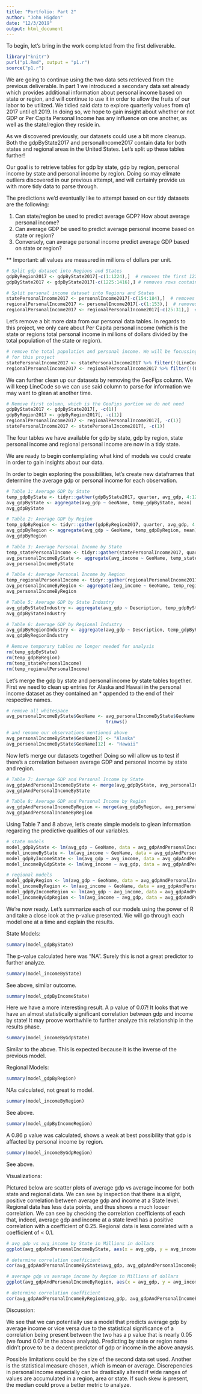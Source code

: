 ---
title: "Portfolio: Part 2"
author: "John Higdon"
date: "12/3/2019"
output: html_document
---

To begin, let's bring in the work completed from the first deliverable.

```{r}
library("knitr")
purl("p1.Rmd", output = "p1.r")
source("p1.r")
```

We are going to continue using the two data sets retrieved from the previous deliverable. In part 1 we introduced a secondary data set already which provides additional information about personal income based on state or region, and will continue to use it in order to allow the fruits of our labor to be utilized. We tidied said data to explore quarterly values from q1 2017 until q1 2019. In doing so, we hope to gain insight about whether or not GDP or Per Capita Personal Income has any influence on one another, as well as the state/region they reside in.

As we discovered previously, our datasets could use a bit more cleanup. Both the gdpByState2017 and personalIncome2017 contain data for both states and regional areas in the United States. Let's split up these tables further! 

Our goal is to retrieve tables for gdp by state, gdp by region, personal income by state and personal income by region. Doing so may elimate outliers discovered in our previous attempt, and will certainly provide us with more tidy data to parse through.

The predictions we'd eventually like to attempt based on our tidy datasets are the following:

1) Can state/region be used to predict average GDP? How about average personal income?
2) Can average GDP be used to predict average personal income based on state or region?
3) Conversely, can average personal income predict average GDP based on state or region?

** Important: all values are measured in millions of dollars per unit.

```{r}
# Split gdp dataset into Regions and States
gdpByRegion2017 <- gdpByState2017[-c(1:1224),]  # removes the first 1225 rows, leaving us with regional data
gdpByState2017 <- gdpByState2017[-c(1225:1416),] # removes rows containing regional data

# Split personal income dataset into Regions and States
statePersonalIncome2017 <- personalIncome2017[-c(154:184),]  # removes rows containing regional data
regionalPersonalIncome2017 <- personalIncome2017[-c(1:153),]  # removes the first 153 rows, leaving us with regional data. 
regionalPersonalIncome2017 <- regionalPersonalIncome2017[-c(25:31),]  # cleans up legend at bottom of dataset which is not needed for analysis
```

Let's remove a bit more data from our personal data tables. In regards to this project, we only care about Per Capita personal income (which is the state or regions total personal income in millions of dollars divided by the total population of the state or region).

```{r}
# remove the total population and personal income. We will be focussing on Per Capita personal income
# for this project
statePersonalIncome2017 <- statePersonalIncome2017 %>% filter(!(LineCode=="2")) %>% filter(!(LineCode=="1"))
regionalPersonalIncome2017 <- regionalPersonalIncome2017 %>% filter(!(LineCode=="2")) %>% filter(!(LineCode=="1"))
```

We can further clean up our datasets by removing the GeoFips column. We will keep LineCode so we can use said column to parse for information we may want to glean at another time.

```{r}
# Remove first column, which is the GeoFips portion we do not need
gdpByState2017 <- gdpByState2017[, -c(1)]
gdpByRegion2017 <- gdpByRegion2017[, -c(1)]
regionalPersonalIncome2017 <- regionalPersonalIncome2017[, -c(1)]
statePersonalIncome2017 <- statePersonalIncome2017[, -c(1)]
```

The four tables we have available for gdp by state, gdp by region, state personal income and regional personal income are now in a tidy state.

We are ready to begin contemplating what kind of models we could create in order to gain insights about our data.

In order to begin exploring the possibilities, let's create new dataframes that determine the average gdp or personal income for each observation.

```{r}
# Table 1: Average GDP by State
temp_gdpByState <- tidyr::gather(gdpByState2017, quarter, avg_gdp, 4:12)
avg_gdpByState <- aggregate(avg_gdp ~ GeoName, temp_gdpByState, mean)
avg_gdpByState

# Table 2: Average GDP by Region
temp_gdpByRegion <- tidyr::gather(gdpByRegion2017, quarter, avg_gdp, 4:12)
avg_gdpByRegion <- aggregate(avg_gdp ~ GeoName, temp_gdpByRegion, mean)
avg_gdpByRegion

# Table 3: Average Personal Income by State
temp_statePersonalIncome <- tidyr::gather(statePersonalIncome2017, quarter, avg_income, 4:12)
avg_personalIncomeByState <- aggregate(avg_income ~ GeoName, temp_statePersonalIncome, mean)
avg_personalIncomeByState

# Table 4: Average Personal Income by Region
temp_regionalPersonalIncome <- tidyr::gather(regionalPersonalIncome2017, quarter, avg_income, 4:12)
avg_personalIncomeByRegion <- aggregate(avg_income ~ GeoName, temp_regionalPersonalIncome, mean)
avg_personalIncomeByRegion

# Table 5: Average GDP by State Industry 
avg_gdpByStateIndustry <- aggregate(avg_gdp ~ Description, temp_gdpByState, mean)
avg_gdpByStateIndustry

# Table 6: Average GDP by Regional Industry
avg_gdpByRegionIndustry <- aggregate(avg_gdp ~ Description, temp_gdpByRegion, mean)
avg_gdpByRegionIndustry

# Remove temporary tables no longer needed for analysis
rm(temp_gdpByState)
rm(temp_gdpByRegion)
rm(temp_statePersonalIncome)
rm(temp_regionalPersonalIncome)
```

Let's merge the gdp by state and personal income by state tables together. First we need to clean up entries for Alaska and Hawaii in the personal income dataset as they contained an * appended to the end of their respective names.

```{r}
# remove all whitespace
avg_personalIncomeByState$GeoName <- avg_personalIncomeByState$GeoName %>%
                                     trimws()

# and rename our observations mentioned above
avg_personalIncomeByState$GeoName[2] <- "Alaska"
avg_personalIncomeByState$GeoName[12] <- "Hawaii"
```

Now let's merge our datasets together! Doing so will allow us to test if there's a correlation between average GDP and personal income by state and region.

```{r}
# Table 7: Average GDP and Personal Income by State
avg_gdpAndPersonalIncomeByState <- merge(avg_gdpByState, avg_personalIncomeByState)
avg_gdpAndPersonalIncomeByState

# Table 8: Average GDP and Personal Income by Region
avg_gdpAndPersonalIncomeByRegion <- merge(avg_gdpByRegion, avg_personalIncomeByRegion)
avg_gdpAndPersonalIncomeByRegion
```

Using Table 7 and 8 above, let's create simple models to glean information regarding the predictive qualities of our variables.

```{r}
# state models
model_gdpByState <- lm(avg_gdp ~ GeoName, data = avg_gdpAndPersonalIncomeByState)
model_incomeByState <- lm(avg_income ~ GeoName, data = avg_gdpAndPersonalIncomeByState)
model_gdpByIncomeState <- lm(avg_gdp ~ avg_income, data = avg_gdpAndPersonalIncomeByState)
model_incomeByGdpState <- lm(avg_income ~ avg_gdp, data = avg_gdpAndPersonalIncomeByState)

# regional models
model_gdpByRegion <- lm(avg_gdp ~ GeoName, data = avg_gdpAndPersonalIncomeByRegion)
model_incomeByRegion <- lm(avg_income ~ GeoName, data = avg_gdpAndPersonalIncomeByRegion)
model_gdpByIncomeRegion <- lm(avg_gdp ~ avg_income, data = avg_gdpAndPersonalIncomeByRegion)
model_incomeByGdpRegion <- lm(avg_income ~ avg_gdp, data = avg_gdpAndPersonalIncomeByRegion)
```

We're now ready. Let's summarize each of our models using the power of R and take a close look at the p-value presented. We will go through each model one at a time and explain the results. 

State Models:

```{r}
summary(model_gdpByState)
```

The p-value calculated here was "NA". Surely this is not a great predictor to further analyze.

```{r}
summary(model_incomeByState)
```

See above, similar outcome.

```{r}
summary(model_gdpByIncomeState)
```

Here we have a more interesting result. A p value of 0.07! It looks that we have an almost statistically significant correlation between gdp and income by state! It may proove worthwhile to further analyze this relationship in the results phase.

```{r}
summary(model_incomeByGdpState)
```

Similar to the above. This is expected because it is the inverse of the previous model.

Regional Models:
```{r}
summary(model_gdpByRegion)
```

NAs calculated, not great to model.

```{r}
summary(model_incomeByRegion)
```

See above.

```{r}
summary(model_gdpByIncomeRegion)
```

A 0.86 p value was calculated, shows a weak at best possibility that gdp is affacted by personal income by region.

```{r}
summary(model_incomeByGdpRegion)
```

See above.

Visualizations:

Pictured below are scatter plots of average gdp vs average income for both state and regional data. We can see by inspection that there is a slight, positive correlation between average gdp and income at a State level. Regional data has less data points, and thus shows a much looser correlation. We can see by checking the correlation coefficients of each that, indeed, average gdp and income at a state level has a positive correlation with a coefficient of 0.25. Regional data is less correlated with a coefficient of < 0.1. 

```{r}
# avg_gdp vs avg_income by State in Millions in dollars
ggplot(avg_gdpAndPersonalIncomeByState, aes(x = avg_gdp, y = avg_income)) + geom_point() + geom_smooth(method=lm, se=FALSE, color="darkred")

# determine correlation coefficient
cor(avg_gdpAndPersonalIncomeByState$avg_gdp, avg_gdpAndPersonalIncomeByState$avg_income)

# average gdp vs average income by Region in Millions of dollars
ggplot(avg_gdpAndPersonalIncomeByRegion, aes(x = avg_gdp, y = avg_income)) + geom_point() + geom_smooth(method=lm, se=FALSE, color="darkred")

# determine correlation coefficient
cor(avg_gdpAndPersonalIncomeByRegion$avg_gdp, avg_gdpAndPersonalIncomeByRegion$avg_income)

```

Discussion:

We see that we can potentially use a model that predicts average gdp by average income or vice versa due to the statistical significance of a correlation being present between the two has a p value that is nearly 0.05 (we found 0.07 in the above analysis). Predicting by state or region name didn't prove to be a decent predictor of gdp or income in the above anaysis.  

Possible limitations could be the size of the second data set used. Another is the statistical measure chosen, which is mean or average. Discrepencies in personal income especially can be drastically altered if wide ranges of values are accumulated in a region, area or state. If such skew is present, the median could prove a better metric to analyze.
